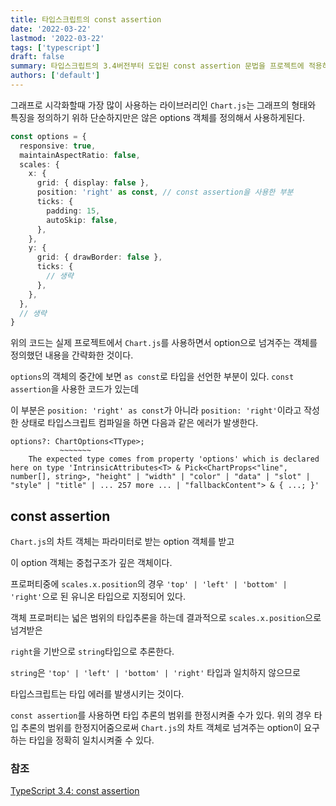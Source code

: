 ```yaml
---
title: 타입스크립트의 const assertion
date: '2022-03-22'
lastmod: '2022-03-22'
tags: ['typescript']
draft: false
summary: 타입스크립트의 3.4버전부터 도입된 const assertion 문법을 프로젝트에 적용하게된 적이 있다.
authors: ['default']
---
```


그래프로 시각화할때 가장 많이 사용하는 라이브러리인 `Chart.js`는 그래프의 형태와 특징을 정의하기 위하 단순하지만은 않은 options 객체를 정의해서 사용하게된다.

```typescript
const options = {
  responsive: true,
  maintainAspectRatio: false,
  scales: {
    x: {
      grid: { display: false },
      position: 'right' as const, // const assertion을 사용한 부분
      ticks: {
        padding: 15,
        autoSkip: false,
      },
    },
    y: {
      grid: { drawBorder: false },
      ticks: {
        // 생략
      },
    },
  },
  // 생략
}
```

위의 코드는 실제 프로젝트에서 `Chart.js`를 사용하면서 option으로 넘겨주는 객체를 정의했던 내용을 간략화한 것이다.

`options`의 객체의 중간에 보면 `as const`로 타입을 선언한 부분이 있다. `const assertion`을 사용한 코드가 있는데

이 부분은 `position: 'right' as const`가 아니라 `position: 'right'`이라고 작성한 상태로 타입스크립트 컴파일을 하면 다음과 같은 에러가 발생한다.

```linux
options?: ChartOptions<TType>;
           ~~~~~~~
    The expected type comes from property 'options' which is declared here on type 'IntrinsicAttributes<T> & Pick<ChartProps<"line", number[], string>, "height" | "width" | "color" | "data" | "slot" | "style" | "title" | ... 257 more ... | "fallbackContent"> & { ...; }'
```

## const assertion

`Chart.js`의 차트 객체는 파라미터로 받는 option 객체를 받고

이 option 객체는 중첩구조가 깊은 객체이다.

프로퍼티중에 `scales.x.position`의 경우 `'top' | 'left' | 'bottom' | 'right'`으로 된 유니온 타입으로 지정되어 있다.

객체 프로퍼티는 넓은 범위의 타입추론을 하는데 결과적으로 `scales.x.position`으로 넘겨받은

`right`을 기반으로 `string`타입으로 추론한다.

`string`은 `'top' | 'left' | 'bottom' | 'right'` 타입과 일치하지 않으므로

타입스크립트는 타입 에러를 발생시키는 것이다.

`const assertion`를 사용하면 타입 추론의 범위를 한정시켜줄 수가 있다.
위의 경우 타입 추론의 범위를 한정지어줌으로써 `Chart.js`의 차트 객체로 넘겨주는 option이 요구하는 타입을 정확히 일치시켜줄 수 있다.

### 참조

[TypeScript 3.4: const assertion](https://medium.com/@seungha_kim_IT/typescript-3-4-const-assertion-b50a749dd53b)

